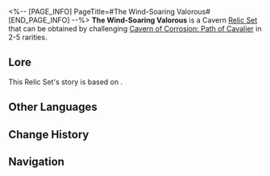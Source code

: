 <%-- [PAGE_INFO]
PageTitle=#The Wind-Soaring Valorous#
[END_PAGE_INFO] --%>
{{Relic Set Infobox
|id           = 81204
|image1       = Item The Wind-Soaring Valorous.png{{subst:void|<!--$UPLOAD:<<SpriteOutput/ItemFigures/71033.png>-<Item The Wind-Soaring Valorous.png>-<Relic Icons>>-->}}
|type         = Cavern Relic
|2pcBonus     = Increases ATK by 12%.
|4pcBonus     = Increases the wearer's CRIT Rate by 6%. After the wearer uses a Follow-up ATK, increases DMG dealt by Ultimate by 36%, lasting for 1 turn(s).
|head         = Valorous Mask of Northern Skies
|hand         = Valorous Bracelet of Grappling Hooks
|body         = Valorous Plate of Soaring Flight
|feet         = Valorous Greaves of Pursuing Hunt
|rarity       = 2345
|source2.1    = [[Cavern of Corrosion: Path of Cavalier]]
|source3.1    = [[Cavern of Corrosion: Path of Cavalier]]
|source4.1    = [[Cavern of Corrosion: Path of Cavalier]]
|source5.1    = [[Cavern of Corrosion: Path of Cavalier]]
|source5.2    = [[Synthesize Relics]]
|utility1     = 
|utility2     = 
|utility3     = 
}}
'''The Wind-Soaring Valorous''' is a Cavern [[Relic/Sets|Relic Set]] that can be obtained by challenging [[Cavern of Corrosion: Path of Cavalier]] in 2-5{{Icon/Stars|1}} rarities.

==Lore==
This Relic Set's story is based on {{tx}}.
{{Relic Lore|The Wind-Soaring Valorous}}

==Other Languages==
{{Other Languages
|en   = The Wind-Soaring Valorous
|zhs  = 风举云飞的勇烈
|zht  = 風舉雲飛的勇烈
|ja   = 風雲を薙ぎ払う勇烈
|ko   = 바람과 구름을 가르는 용맹함
|es   = Intrépida cabalgavientos
|fr   = Vaillance du guerrier du vent
|ru   = Храбрость ветра
|th   = The Wind-Soaring Valorous
|vi   = Dũng Khí Ngút Trời
|de   = Tapferer Krieger des Winds
|id   = The Wind-Soaring Valorous
|pt   = Coragem Como Vento e Nuvem
}}

==Change History==
{{Change History|2.3}}

==Navigation==
{{Relic Set Navbox}}